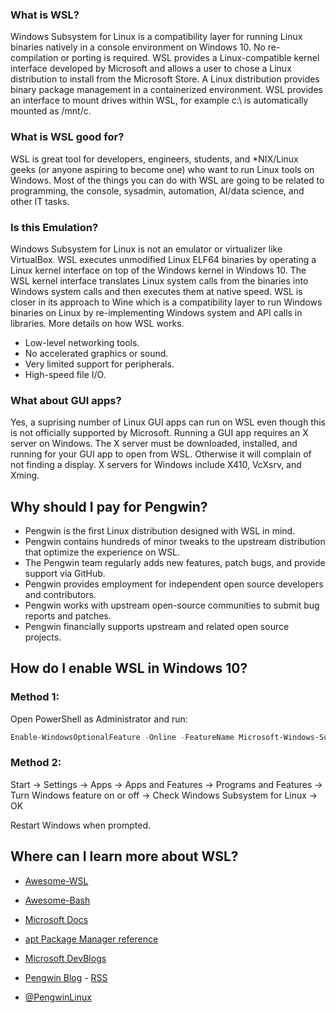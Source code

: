 ### What is WSL?

Windows Subsystem for Linux is a compatibility layer for running Linux binaries natively in a console environment on Windows 10.
No re-compilation or porting is required. WSL provides a Linux-compatible kernel interface developed by Microsoft and allows a
user to chose a Linux distribution to install from the Microsoft Store. A Linux distribution provides binary package management
in a containerized environment. WSL provides an interface to mount drives within WSL, for example c:\ is automatically mounted as /mnt/c.

### What is WSL good for?

WSL is great tool for developers, engineers, students, and \*NIX/Linux geeks (or anyone aspiring to become one) who want to run
Linux tools on Windows. Most of the things you can do with WSL are going to be related to programming, the console,
sysadmin, automation, AI/data science, and other IT tasks.

### Is this Emulation?

Windows Subsystem for Linux is not an emulator or virtualizer like VirtualBox. WSL executes unmodified Linux ELF64
binaries by operating a Linux kernel interface on top of the Windows kernel in Windows 10. The WSL kernel interface
translates Linux system calls from the binaries into Windows system calls and then executes them at native speed.
WSL is closer in its approach to Wine which is a compatibility layer to run Windows binaries on Linux by re-implementing
Windows system and API calls in libraries. More details on how WSL works.

- Low-level networking tools.
- No accelerated graphics or sound.
- Very limited support for peripherals.
- High-speed file I/O.

### What about GUI apps?

Yes, a suprising number of Linux GUI apps can run on WSL even though this is not officially supported by Microsoft. Running a GUI app requires an X server on Windows. The X server must be downloaded, installed, and running for your GUI app to open from WSL. Otherwise it will complain of not finding a display. X servers for Windows include X410, VcXsrv, and Xming.

## Why should I pay for Pengwin?

- Pengwin is the first Linux distribution designed with WSL in mind.
- Pengwin contains hundreds of minor tweaks to the upstream distribution that optimize the experience on WSL.
- The Pengwin team regularly adds new features, patch bugs, and provide support via GitHub.
- Pengwin provides employment for independent open source developers and contributors.
- Pengwin works with upstream open-source communities to submit bug reports and patches.
- Pengwin financially supports upstream and related open source projects.

## How do I enable WSL in Windows 10?

### Method 1:

Open PowerShell as Administrator and run:

```PowerShell
Enable-WindowsOptionalFeature -Online -FeatureName Microsoft-Windows-Subsystem-Linux
```

### Method 2:

Start -> Settings -> Apps -> Apps and Features -> Programs and Features -> Turn Windows feature on or off -> Check Windows Subsystem for Linux -> OK

Restart Windows when prompted.

## Where can I learn more about WSL?

- [Awesome-WSL](https://github.com/sirredbeard/Awesome-WSL)

- [Awesome-Bash](https://github.com/sirredbeard/Awesome-WSL)

- [Microsoft Docs](https://docs.microsoft.com/en-us/windows/wsl/about)

- [apt Package Manager reference](https://www.debian.org/doc/manuals/debian-reference/ch02.en.html#_basic_package_management_operations_with_the_commandline)

- [Microsoft DevBlogs﻿](https://devblogs.microsoft.com/commandline/tag/wsl/)

- [Pengwin Blog](https://www.pengwin.dev/blog) - [RSS](https://www.pengwin.dev/blog?format=rss)

- [@PengwinLinux](https://twitter.com/pengwinlinux)
